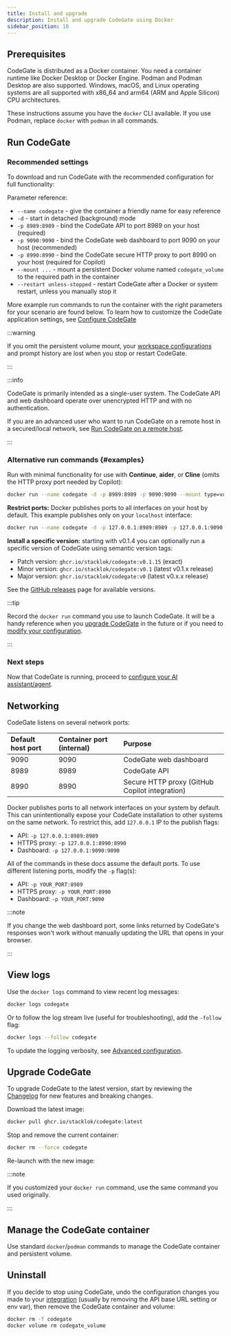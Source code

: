 ```yaml
---
title: Install and upgrade
description: Install and upgrade CodeGate using Docker
sidebar_position: 10
---
```



## Prerequisites

CodeGate is distributed as a Docker container. You need a container runtime like
Docker Desktop or Docker Engine. Podman and Podman Desktop are also supported.
Windows, macOS, and Linux operating systems are all supported with x86_64 and
arm64 (ARM and Apple Silicon) CPU architectures.

These instructions assume you have the `docker` CLI available. If you use
Podman, replace `docker` with `podman` in all commands.

## Run CodeGate

### Recommended settings

To download and run CodeGate with the recommended configuration for full
functionality:

<DefaultRunCommand />

Parameter reference:

- `--name codegate` - give the container a friendly name for easy reference
- `-d` - start in detached (background) mode
- `-p 8989:8989` - bind the CodeGate API to port 8989 on your host (required)
- `-p 9090:9090` - bind the CodeGate web dashboard to port 9090 on your host
  (recommended)
- `-p 8990:8990` - bind the CodeGate secure HTTP proxy to port 8990 on your host
  (required for Copilot)
- `--mount ...` - mount a persistent Docker volume named `codegate_volume` to
  the required path in the container
- `--restart unless-stopped` - restart CodeGate after a Docker or system
  restart, unless you manually stop it

More example run commands to run the container with the right parameters for
your scenario are found below. To learn how to customize the CodeGate
application settings, see [Configure CodeGate](./configure.md)

:::warning

If you omit the persistent volume mount, your
[workspace configurations](../features/workspaces.mdx) and prompt history are
lost when you stop or restart CodeGate.

:::

:::info

CodeGate is primarily intended as a single-user system. The CodeGate API and web
dashboard operate over unencrypted HTTP and with no authentication.

If you are an advanced user who want to run CodeGate on a remote host in a
secured/local network, see
[Run CodeGate on a remote host](./configure.md#run-on-remote-host).

:::

### Alternative run commands \{#examples}

Run with minimal functionality for use with **Continue**, **aider**, or
**Cline** (omits the HTTP proxy port needed by Copilot):

```bash
docker run --name codegate -d -p 8989:8989 -p 9090:9090 --mount type=volume,src=codegate_volume,dst=/app/codegate_volume --restart unless-stopped ghcr.io/stacklok/codegate:latest
```

**Restrict ports:** Docker publishes ports to all interfaces on your host by
default. This example publishes only on your `localhost` interface:

```bash
docker run --name codegate -d -p 127.0.0.1:8989:8989 -p 127.0.0.1:9090:9090 -p 127.0.0.1:8990:8990 --mount type=volume,src=codegate_volume,dst=/app/codegate_volume --restart unless-stopped ghcr.io/stacklok/codegate:latest
```

**Install a specific version:** starting with v0.1.4 you can optionally run a
specific version of CodeGate using semantic version tags:

- Patch version: `ghcr.io/stacklok/codegate:v0.1.15` (exact)
- Minor version: `ghcr.io/stacklok/codegate:v0.1` (latest v0.1.x release)
- Major version: `ghcr.io/stacklok/codegate:v0` (latest v0.x.x release)

See the [GitHub releases](https://github.com/stacklok/codegate/releases) page
for available versions.

:::tip

Record the `docker run` command you use to launch CodeGate. It will be a handy
reference when you [upgrade CodeGate](#upgrade-codegate) in the future or if you
need to [modify your configuration](./configure.md).

:::

### Next steps

Now that CodeGate is running, proceed to
[configure your AI assistant/agent](../integrations/index.mdx).

## Networking

CodeGate listens on several network ports:

| Default host port | Container port (internal) | Purpose                                        |
| :---------------- | :------------------------ | :--------------------------------------------- |
| 9090              | 9090                      | CodeGate web dashboard                         |
| 8989              | 8989                      | CodeGate API                                   |
| 8990              | 8990                      | Secure HTTP proxy (GitHub Copilot integration) |

Docker publishes ports to all network interfaces on your system by default. This
can unintentionally expose your CodeGate installation to other systems on the
same network. To restrict this, add `127.0.0.1` IP to the publish flags:

- API: `-p 127.0.0.1:8989:8989`
- HTTPS proxy: `-p 127.0.0.1:8990:8990`
- Dashboard: `-p 127.0.0.1:9090:9090`

All of the commands in these docs assume the default ports. To use different
listening ports, modify the `-p` flag(s):

- API: `-p YOUR_PORT:8989`
- HTTPS proxy: `-p YOUR_PORT:8990`
- Dashboard: `-p YOUR_PORT:9090`

:::note

If you change the web dashboard port, some links returned by CodeGate's
responses won't work without manually updating the URL that opens in your
browser.

:::

## View logs

Use the `docker logs` command to view recent log messages:

```bash
docker logs codegate
```

Or to follow the log stream live (useful for troubleshooting), add the `-follow`
flag:

```bash
docker logs --follow codegate
```

To update the logging verbosity, see [Advanced configuration](./configure.md).

## Upgrade CodeGate

To upgrade CodeGate to the latest version, start by reviewing the
[Changelog](../about/changelog.md) for new features and breaking changes.

Download the latest image:

```bash
docker pull ghcr.io/stacklok/codegate:latest
```

Stop and remove the current container:

```bash
docker rm --force codegate
```

Re-launch with the new image:

<DefaultRunCommand />

:::note

If you customized your `docker run` command, use the same command you used
originally.

:::

## Manage the CodeGate container

Use standard `docker`/`podman` commands to manage the CodeGate container and
persistent volume.

## Uninstall

If you decide to stop using CodeGate, undo the configuration changes you made to
your [integration](../integrations/index.mdx) (usually by removing the API base
URL setting or env var), then remove the CodeGate container and volume:

```bash
docker rm -f codegate
docker volume rm codegate_volume
```

